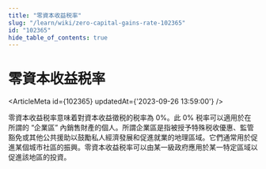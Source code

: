 ```yaml
---
title: "零資本收益税率"
slug: "/learn/wiki/zero-capital-gains-rate-102365"
id: "102365"
hide_table_of_contents: true
---
```



# 零資本收益税率

<ArticleMeta id={102365} updatedAt={'2023-09-26 13:59:00'} />
<div className='border-solid border-b border-t-0 my-4 border-[var(--ifm-color-gray-300)]' />

零資本收益税率意味着對資本收益徵税的税率為 0%。此 0% 税率可以適用於在所謂的 “企業區” 內銷售財產的個人。所謂企業區是指被授予特殊税收優惠、監管豁免或其他公共援助以鼓勵私人經濟發展和促進就業的地理區域。它們通常用於促進某個城市社區的振興。零資本收益税率可以由某一級政府應用於某一特定區域以促進該地區的投資。
